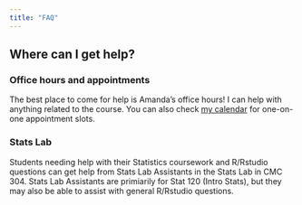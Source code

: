 ```yaml
---
title: "FAQ"
---
```


## Where can I get help? 


### Office hours and appointments

The best place to come for help is Amanda's office hours! I can help with anything related to the course. You can also check [my calendar](https://calendar.app.google/t7pRBCmp8SxCzPCE7) for one-on-one appointment slots. 

### Stats Lab

Students needing help with their Statistics coursework and R/Rstudio questions can get help from Stats Lab Assistants in the Stats Lab in CMC 304. Stats Lab Assistants are primiarily for Stat 120 (Intro Stats), but they may also be able to assist  with general R/Rstudio questions.

